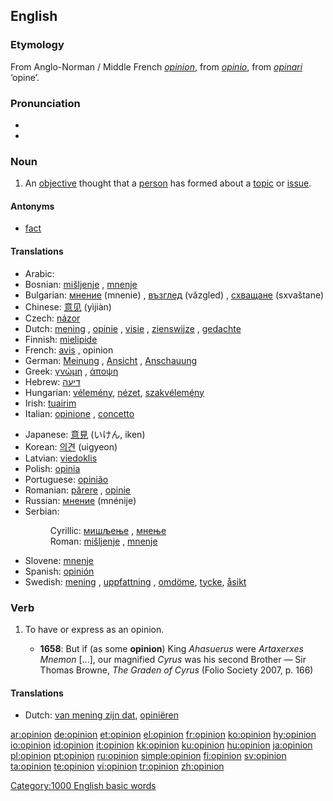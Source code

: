 {{see|opinión}}
==English==

{{rank|wind|drew|strength|596|opinion|according|walked|office}}

===Etymology===
From Anglo-Norman / Middle French ''[[#French|opinion]]'', from {{L.}} ''[[opinio]]'', from ''[[opinari]]'' ‘opine’.

===Pronunciation===
*{{IPA|/əˈpɪnjən/}}
*{{audio|en-us-opinion.ogg|Audio (US)}}

===Noun===
{{en-noun}}

# An [[objective]] thought that a [[person]] has formed about a [[topic]] or [[issue]].

====Antonyms====
*[[fact]]

====Translations====
{{trans-top|non-objective thought}}
*Arabic: {{Arab|[[رأي]]}} {{IPAchar|(rā’i)}} {{m}}
*Bosnian: [[mišljenje]] {{n}}, [[mnenje]] {{n}}
*Bulgarian: [[мнение]] (mnenie) {{n}}, [[възглед]] (vǎzgled) {{m}}, [[схващане]] (sxvaštane) {{n}}
*Chinese: [[意见]] (yìjiàn)
*Czech: [[názor]] {{m}}
*Dutch: [[mening]] {{f}}, [[opinie]] {{f}}, [[visie]] {{f}}, [[zienswijze]] {{f}}, [[gedachte]] {{f}}
*Finnish: [[mielipide]]
*French: [[avis#French|avis]] {{m}}, opinion {{f}}
*German: [[Meinung]] {{f}}, [[Ansicht]] {{f}}, [[Anschauung]] {{f}}
*Greek: [[γνώμη]] {{f}}, [[άποψη]] {{f}}
*Hebrew: [[דיעה]] {{f}}
*Hungarian: [[vélemény]], [[nézet]], [[szakvélemény]]
*Irish: [[tuairim]]
*Italian: [[opinione]] {{f}}, [[concetto]] {{m}}
{{trans-mid}}
*Japanese: [[意見]] (いけん, iken)
*Korean: [[의견]] (uigyeon)
*Latvian: [[viedoklis]]
*Polish: [[opinia]] {{f}}
*Portuguese: [[opinião]] {{f}}
*Romanian: [[părere]] {{f}}, [[opinie]] {{f}}
*Russian: [[мнение]] (mnénije) {{n}}
*Serbian:
*:Cyrillic: [[мишљење]] {{n}}, [[мнење]] {{n}}
*:Roman: [[mišljenje]] {{n}}, [[mnenje]] {{n}}
*Slovene: [[mnenje]] {{n}}
*Spanish: [[opinión]] {{f}}
*Swedish: [[mening]] {{c}}, [[uppfattning]] {{c}}, [[omdöme]], [[tycke]], [[åsikt]]
{{trans-bottom}}

===Verb===
{{en-verb}}

# {{transitive}} To have or express as an opinion.
#*'''1658''': But if (as some '''opinion''') King ''Ahasuerus'' were ''Artaxerxes Mnemon'' [...], our magnified ''Cyrus'' was his second Brother — Sir Thomas Browne, ''The Graden of Cyrus'' (Folio Society 2007, p. 166)

====Translations====
{{trans-top|To have or express as an opinion}}
*Dutch: [[van mening zijn dat]], [[opiniëren]]
{{trans-mid}}
{{trans-bottom}}

[[Category:1000 English basic words]]

[[ar:opinion]]
[[de:opinion]]
[[et:opinion]]
[[el:opinion]]
[[fr:opinion]]
[[ko:opinion]]
[[hy:opinion]]
[[io:opinion]]
[[id:opinion]]
[[it:opinion]]
[[kk:opinion]]
[[ku:opinion]]
[[hu:opinion]]
[[ja:opinion]]
[[pl:opinion]]
[[pt:opinion]]
[[ru:opinion]]
[[simple:opinion]]
[[fi:opinion]]
[[sv:opinion]]
[[ta:opinion]]
[[te:opinion]]
[[vi:opinion]]
[[tr:opinion]]
[[zh:opinion]]